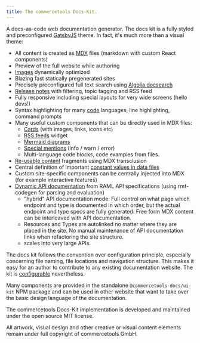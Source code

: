 ```yaml
---
title: The commercetools Docs-Kit.
---
```


<Subtitle>

A docs-as-code web documentation generator. The docs kit is a fully styled and preconfigured [GatsbyJS](https://www.gatsbyjs.com/) theme. In fact, it's much more than a visual theme:

</Subtitle>

- All content is created as [MDX](https://mdxjs.com/) files (markdown with custom React components)
- Preview of the full website while authoring
- [Images](/writing/images#images) dynamically optimized
- Blazing fast statically pregenerated sites
- Precisely preconfigured full text search using [Algolia docsearch](https://docsearch.algolia.com/)
- [Release notes](/writing/release-notes) with filtering, topic tagging and RSS feed
- Fully responsive including special layouts for very wide screens (hello devs!)
- Syntax highlighting for many [code](/writing/code) languages, line highlighting, command prompts
- Many useful custom components that can be directly used in MDX files:
  - [Cards](/writing/markdown#cards) (with images, links, icons etc)
  - [RSS feeds](/writing/markdown#rss-feed) widget
  - [Mermaid diagrams](/writing/images#mermaid-diagrams)
  - [Special mentions](/writing/markdown#special-mentions) (info / warn / error)
  - Multi-language code blocks, code examples from files.
- [Re-usable content](/writing/import-content) fragments using MDX transclusion
- Central definition of important [constant values in data files](/writing/constants)
- Custom site-specific components can be centrally injected into MDX (for example interactive features)
- [Dynamic API documentation](/api-docs/raml) from RAML API specifications (using rmf-codegen for parsing and evaluation)
  - "hybrid" API documentation mode: Full control on what page which endpoint and type is documented in which order, but the actual endpoint and type specs are fully generated. Free form MDX content can be interleaved with API documentation.
  - Resources and Types are autolinked no matter where they are placed in the site. No manual maintenance of API documentation links when refactoring the site structure.
  - scales into very large APIs.

The docs kit follows the convention over configuration principle, especially concerning file naming, file locations and navigation structure. This makes it easy for an author to contribute to any existing documentation website. The kit is [configurable](/configuration/theme) nevertheless.

Many components are provided in the standalone `@commercetools-docs/ui-kit` NPM package and can be used in other website that want to take over the basic design language of the documentation.

<Info>

The commercetools Docs-Kit implementation is developed and maintained under the open source MIT license.

All artwork, visual design and other creative or visual content elements remain under full copyright of commercetools GmbH.

</Info>

